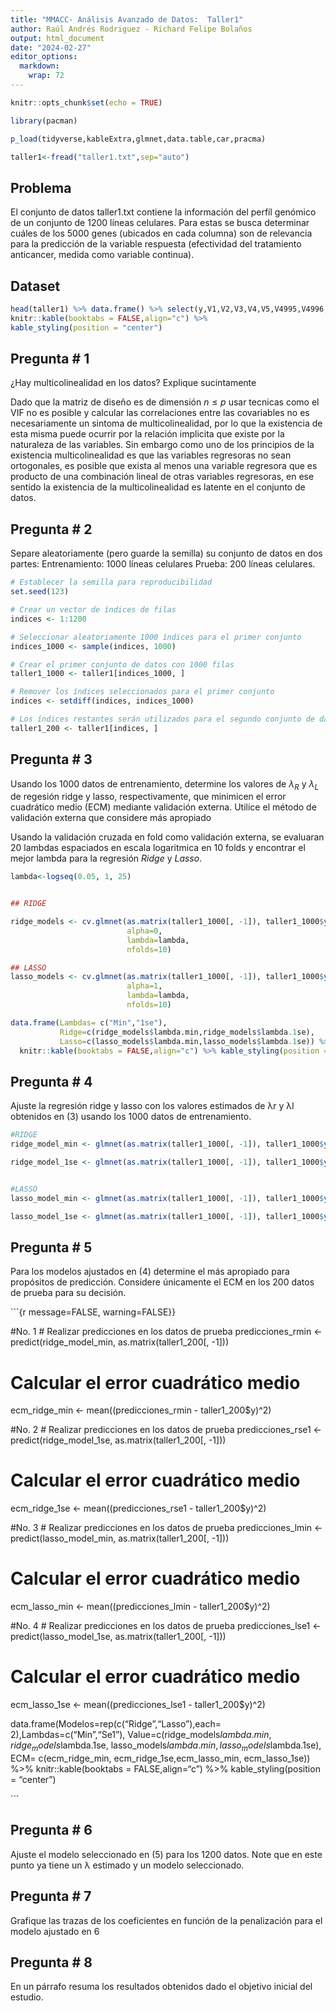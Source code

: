 ```yaml
---
title: "MMACC- Análisis Avanzado de Datos:  Taller1"
author: Raúl Andrés Rodriguez - Richard Felipe Bolaños
output: html_document
date: "2024-02-27"
editor_options: 
  markdown: 
    wrap: 72
---
```


```r
knitr::opts_chunk$set(echo = TRUE)

```

```r

library(pacman)

p_load(tidyverse,kableExtra,glmnet,data.table,car,pracma)

taller1<-fread("taller1.txt",sep="auto")


```

## Problema

El conjunto de datos taller1.txt contiene la información del perfíl
genómico de un conjunto de 1200 líneas celulares. Para estas se busca
determinar cuáles de los 5000 genes (ubicados en cada columna) son de
relevancia para la predicción de la variable respuesta (efectividad del
tratamiento anticancer, medida como variable continua).

## Dataset

```r

head(taller1) %>% data.frame() %>% select(y,V1,V2,V3,V4,V5,V4995,V4996,V4997,V4998,V4999,V5000) %>% 
knitr::kable(booktabs = FALSE,align="c") %>%
kable_styling(position = "center")


```

## Pregunta \# 1

¿Hay multicolinealidad en los datos? Explique sucintamente

Dado que la matriz de diseño es de dimensión $n\leq p$ usar tecnicas
como el VIF no es posible y calcular las correlaciones entre las
covariables no es necesariamente un sintoma de multicolinealidad, por lo
que la existencia de esta misma puede ocurrir por la relación implicita
que existe por la naturaleza de las variables. Sin embargo como uno de
los principios de la existencia multicolinealidad es que las variables
regresoras no sean ortogonales, es posible que exista al menos una
variable regresora que es producto de una combinación lineal de otras
variables regresoras, en ese sentido la existencia de la
multicolinealidad es latente en el conjunto de datos.

## Pregunta \# 2

Separe aleatoriamente (pero guarde la semilla) su conjunto de datos en
dos partes: Entrenamiento: 1000 líneas celulares Prueba: 200 líneas
celulares.

```r
# Establecer la semilla para reproducibilidad
set.seed(123)

# Crear un vector de índices de filas
indices <- 1:1200

# Seleccionar aleatoriamente 1000 índices para el primer conjunto
indices_1000 <- sample(indices, 1000)

# Crear el primer conjunto de datos con 1000 filas
taller1_1000 <- taller1[indices_1000, ]

# Remover los índices seleccionados para el primer conjunto
indices <- setdiff(indices, indices_1000)

# Los índices restantes serán utilizados para el segundo conjunto de datos
taller1_200 <- taller1[indices, ]
```

## Pregunta \# 3

Usando los 1000 datos de entrenamiento, determine los valores de
$\lambda_R$ y $\lambda_L$ de regesión ridge y lasso, respectivamente,
que minimicen el error cuadrático medio (ECM) mediante validación
externa. Utilice el método de validación externa que considere más
apropiado

Usando la validación cruzada en fold como validación externa, se
evaluaran 20 lambdas espaciados en escala logaritmica en 10 folds y
encontrar el mejor lambda para la regresión *Ridge* y *Lasso*.

```r

lambda<-logseq(0.05, 1, 25)


## RIDGE

ridge_models <- cv.glmnet(as.matrix(taller1_1000[, -1]), taller1_1000$y,
                          alpha=0, 
                          lambda=lambda,
                          nfolds=10)

## LASSO
lasso_models <- cv.glmnet(as.matrix(taller1_1000[, -1]), taller1_1000$y,
                          alpha=1, 
                          lambda=lambda,
                          nfolds=10)
```

```r

data.frame(Lambdas= c("Min","1se"),
           Ridge=c(ridge_models$lambda.min,ridge_models$lambda.1se),
           Lasso=c(lasso_models$lambda.min,lasso_models$lambda.1se)) %>% 
  knitr::kable(booktabs = FALSE,align="c") %>% kable_styling(position = "center")


```

## Pregunta \# 4

Ajuste la regresión ridge y lasso con los valores estimados de λr y λl
obtenidos en (3) usando los 1000 datos de entrenamiento.

```r

#RIDGE
ridge_model_min <- glmnet(as.matrix(taller1_1000[, -1]), taller1_1000$y, alpha=0, lambda=ridge_models$lambda.min)

ridge_model_1se <- glmnet(as.matrix(taller1_1000[, -1]), taller1_1000$y, alpha=0, lambda=ridge_models$lambda.1se)


#LASSO
lasso_model_min <- glmnet(as.matrix(taller1_1000[, -1]), taller1_1000$y, alpha=1, lambda=lasso_models$lambda.min)

lasso_model_1se <- glmnet(as.matrix(taller1_1000[, -1]), taller1_1000$y, alpha=1, lambda=lasso_models$lambda1se)
```

## Pregunta \# 5

Para los modelos ajustados en (4) determine el más apropiado para
propósitos de predicción. Considere únicamente el ECM en los 200 datos
de prueba para su decisión.

```{r message=FALSE, warning=FALSE}}

#No. 1 
# Realizar predicciones en los datos de prueba
predicciones_rmin <- predict(ridge_model_min, as.matrix(taller1_200[, -1]))

# Calcular el error cuadrático medio
ecm_ridge_min <- mean((predicciones_rmin - taller1_200$y)^2)

#No. 2 
# Realizar predicciones en los datos de prueba
predicciones_rse1 <- predict(ridge_model_1se, as.matrix(taller1_200[, -1]))

# Calcular el error cuadrático medio
ecm_ridge_1se <- mean((predicciones_rse1 - taller1_200$y)^2)

#No. 3 
# Realizar predicciones en los datos de prueba
predicciones_lmin <- predict(lasso_model_min, as.matrix(taller1_200[, -1]))

# Calcular el error cuadrático medio
ecm_lasso_min <- mean((predicciones_lmin - taller1_200$y)^2)

#No. 4 
# Realizar predicciones en los datos de prueba
predicciones_lse1 <- predict(lasso_model_1se, as.matrix(taller1_200[, -1]))

# Calcular el error cuadrático medio
ecm_lasso_1se <- mean((predicciones_lse1 - taller1_200$y)^2)



data.frame(Modelos=rep(c("Ridge","Lasso"),each= 2),Lambdas=c("Min","Se1"),
           Value=c(ridge_models$lambda.min,ridge_models$lambda.1se,
                   lasso_models$lambda.min,lasso_models$lambda.1se),
           ECM= c(ecm_ridge_min, ecm_ridge_1se,ecm_lasso_min, ecm_lasso_1se)) %>% 
  knitr::kable(booktabs = FALSE,align="c") %>% kable_styling(position = "center")
  






```

## Pregunta \# 6

Ajuste el modelo seleccionado en (5) para los 1200 datos. Note que en
este punto ya tiene un λ estimado y un modelo seleccionado.

## Pregunta \# 7

Grafique las trazas de los coeficientes en función de la penalización
para el modelo ajustado en 6

## Pregunta \# 8

En un párrafo resuma los resultados obtenidos dado el objetivo inicial
del estudio.
